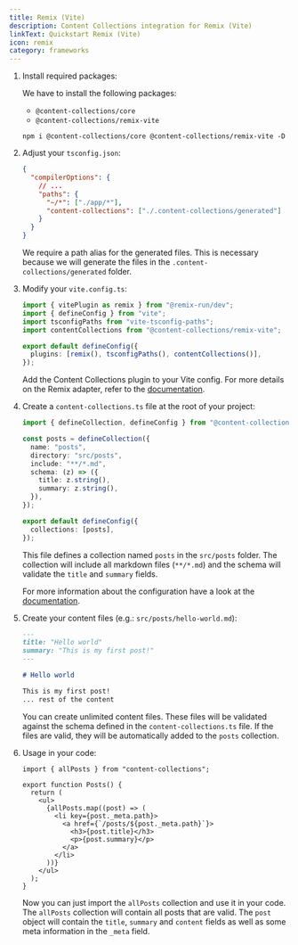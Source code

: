 ```yaml
---
title: Remix (Vite)
description: Content Collections integration for Remix (Vite)
linkText: Quickstart Remix (Vite)
icon: remix
category: frameworks
---
```


1. Install required packages:

   We have to install the following packages:

   - `@content-collections/core`
   - `@content-collections/remix-vite`

   ```package-install
   npm i @content-collections/core @content-collections/remix-vite -D
   ```

2. Adjust your `tsconfig.json`:

   ```json
   {
     "compilerOptions": {
       // ...
       "paths": {
         "~/*": ["./app/*"],
         "content-collections": ["./.content-collections/generated"]
       }
     }
   }
   ```

   We require a path alias for the generated files.
   This is necessary because we will generate the files in the `.content-collections/generated` folder.

3. Modify your `vite.config.ts`:

   ```ts
   import { vitePlugin as remix } from "@remix-run/dev";
   import { defineConfig } from "vite";
   import tsconfigPaths from "vite-tsconfig-paths";
   import contentCollections from "@content-collections/remix-vite";

   export default defineConfig({
     plugins: [remix(), tsconfigPaths(), contentCollections()],
   });
   ```

   Add the Content Collections plugin to your Vite config.
   For more details on the Remix adapter, refer to the [documentation](/docs/adapter/remix).

4. Create a `content-collections.ts` file at the root of your project:

   ```ts
   import { defineCollection, defineConfig } from "@content-collections/core";

   const posts = defineCollection({
     name: "posts",
     directory: "src/posts",
     include: "**/*.md",
     schema: (z) => ({
       title: z.string(),
       summary: z.string(),
     }),
   });

   export default defineConfig({
     collections: [posts],
   });
   ```

   This file defines a collection named `posts` in the `src/posts` folder.
   The collection will include all markdown files (`**/*.md`) and the schema will validate the `title` and `summary` fields.

   For more information about the configuration have a look at the [documentation](/docs/configuration).

5. Create your content files (e.g.: `src/posts/hello-world.md`):

   ```md
   ---
   title: "Hello world"
   summary: "This is my first post!"
   ---

   # Hello world

   This is my first post!
   ... rest of the content
   ```

   You can create unlimited content files.
   These files will be validated against the schema defined in the `content-collections.ts` file.
   If the files are valid, they will be automatically added to the `posts` collection.

6. Usage in your code:

   ```tsx
   import { allPosts } from "content-collections";

   export function Posts() {
     return (
       <ul>
         {allPosts.map((post) => (
           <li key={post._meta.path}>
             <a href={`/posts/${post._meta.path}`}>
               <h3>{post.title}</h3>
               <p>{post.summary}</p>
             </a>
           </li>
         ))}
       </ul>
     );
   }
   ```

   Now you can just import the `allPosts` collection and use it in your code.
   The `allPosts` collection will contain all posts that are valid.
   The `post` object will contain the `title`, `summary` and `content` fields as well as some meta information in the `_meta` field.
